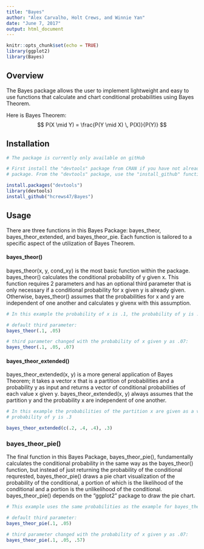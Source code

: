 ```yaml
---
title: "Bayes"
author: "Alex Carvalho, Holt Crews, and Winnie Yan"
date: "June 7, 2017"
output: html_document
---
```


```r
knitr::opts_chunk$set(echo = TRUE)
library(ggplot2)
library(Bayes)
```

## Overview

The Bayes package allows the user to implement lightweight and easy to use functions that calculate and chart conditional probabilities using Bayes Theorem. 

Here is Bayes Theorem: $$ P(X \mid Y) = \frac{P(Y \mid X) \, P(X)}{P(Y)} $$

## Installation
```r
# The package is currently only available on gitHub

# First install the "devtools" package from CRAN if you have not already done so and then load this 
# package. From the "devtools" package, use the "install_github" function to install the Bayes package

install.packages("devtools")
library(devtools)
install_github("hcrews47/Bayes")
```

## Usage

There are three functions in this Bayes Package: bayes_theor, bayes_theor_extended, and bayes_theor_pie. Each function is tailored to a specific aspect of the utilization of Bayes Theorem.


#### bayes_theor()
bayes_theor(x, y, cond_xy) is the most basic function within the package. bayes_theor() calculates the conditional probability of y given x. This function requires 2 parameters and has an optional third parameter that is only necessary if a conditional probability for x given y is already given. Otherwise, bayes_theor() assumes that the probabilities for x and y are independent of one another and calculates y givenx with this assumption.

```r
# In this example the probability of x is .1, the probability of y is .05

# default third parameter:
bayes_theor(.1, .05)

# third parameter changed with the probability of x given y as .07:
bayes_theor(.1, .05, .07)
```


#### bayes_theor_extended()
bayes_theor_extended(x, y) is a more general application of Bayes Theorem; it takes a vector x that is a partition of probabilities and a probability y as input and returns a vector of conditional probabilities of each value x given y. bayes_theor_extended(x, y) always assumes that the partition y and the probability x are independent of one another. 

```r
# In this example the probabilities of the partition x are given as a vector c(.2, .4, .4) and the 
# probability of y is .3

bayes_theor_extended(c(.2, .4, .4), .3)
```


### bayes_theor_pie()
The final function in this Bayes Package, bayes_theor_pie(), fundamentally calculates the conditional probability in the same way as the bayes_theor() function, but instead of just returning the probability of the conditional requrested, bayes_theor_pie() draws a pie chart visualization of the probability of the conditional, a portion of which is the likelihood of the conditional and a portion is the unlikelihood of the conditional. bayes_theor_pie() depends on the "ggplot2" package to draw the pie chart.

```r
# This example uses the same probabilities as the example for bayes_theor()

# default third parameter:
bayes_theor_pie(.1, .05)

# third parameter changed with the probability of x given y as .07:
bayes_theor_pie(.1, .05, .57)
```
